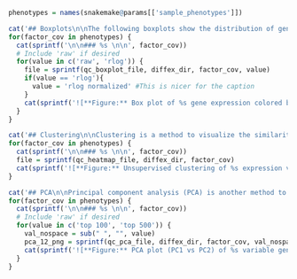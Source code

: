 ```r
phenotypes = names(snakemake@params[['sample_phenotypes']])

cat('## Boxplots\n\nThe following boxplots show the distribution of gene expression counts in the different samples.\n\n')
for(factor_cov in phenotypes) {
  cat(sprintf('\n\n### %s \n\n', factor_cov))
  # Include 'raw' if desired
  for(value in c('raw', 'rlog')) {
    file = sprintf(qc_boxplot_file, diffex_dir, factor_cov, value)
    if(value == 'rlog'){
      value = 'rlog normalized' #This is nicer for the caption
    }
    cat(sprintf('![**Figure:** Box plot of %s gene expression colored by %s.](%s) \n\n', value, factor_cov, file))
  }
}
```

```r
cat('## Clustering\n\nClustering is a method to visualize the similarity and difference among samples. Unsupervised clustering using complete linkage of the Euclidian distances of the gene expression profiles of pairwise samples is shown below.\n\n')
for(factor_cov in phenotypes) {
  cat(sprintf('\n\n### %s \n\n', factor_cov))
  file = sprintf(qc_heatmap_file, diffex_dir, factor_cov)
  cat(sprintf('![**Figure:** Unsupervised clustering of %s expression values colored by %s.](%s) \n\n', value, factor_cov, file))
}
```

```r
cat('## PCA\n\nPrincipal component analysis (PCA) is another method to visualize the similarity and difference among samples. PCA was applied to the normalized gene expression profiles of the samples.\n\n')
for(factor_cov in phenotypes) {
  cat(sprintf('\n\n### %s \n\n', factor_cov))
  # Include 'raw' if desired
  for(value in c('top 100', 'top 500')) {
    val_nospace = sub(" ", "", value)
    pca_12_png = sprintf(qc_pca_file, diffex_dir, factor_cov, val_nospace)
    cat(sprintf('![**Figure:** PCA plot (PC1 vs PC2) of %s variable genes colored by %s.](%s) \n\n', value, factor_cov, pca_12_png))
  }
}
```
